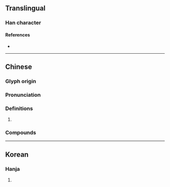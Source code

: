 {{character info}}
==Translingual==

===Han character===
{{Han char|rn=85|rad=水|as=19|sn=23|canj=VFE|ids=⿱䜌水}}

====References====
* {{Han ref|kx=0663.140|dkj=18776|dj=1072.080|hdz=31794.030|uh=7053|ud=28755}}

----

==Chinese==
{{zh-forms|s=𰛪}}

===Glyph origin===
{{Han etym}}

===Pronunciation===
{{zh-pron
|m=luán
|mc=y
|oc=y
|cat=
}}

===Definitions===
{{zh-hanzi}}

# {{rfdef|zh}}

===Compounds===
{{zh-der|灓水}}

----

==Korean==

===Hanja===
{{ko-hanja|hangeul=[[란]]>[[난]]|eumhun=|rv=ran>nan|mr=ran>nan|y=lan>nan}}

# {{rfdef|ko|sort=水19}}